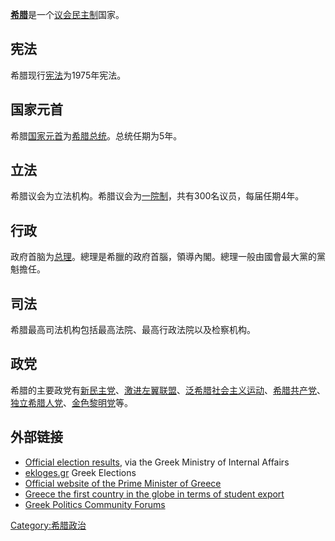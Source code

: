 {{multiple issues|
{{copyedit|time=2019-01-12T04:32:59+00:00}}
{{expand|time=2019-01-12T04:32:59+00:00}}
{{unreferenced|time=2019-01-12T04:32:59+00:00}}
}}
{{希臘政治}}
'''[[希腊|希腊]]'''是一个[[议会民主制|议会民主制]]国家。

== 宪法 ==
希腊现行[[宪法|宪法]]为1975年宪法。

== 国家元首 ==
希腊[[国家元首|国家元首]]为[[希腊总统|希腊总统]]。总统任期为5年。

== 立法 ==
希腊议会为立法机构。希腊议会为[[一院制|一院制]]，共有300名议员，每届任期4年。

== 行政 ==
政府首脑为[[希腊总理|总理]]。總理是希臘的政府首腦，領導內閣。總理一般由國會最大黨的黨魁擔任。

== 司法 ==
希腊最高司法机构包括最高法院、最高行政法院以及检察机构。

== 政党 ==
希腊的主要政党有[[新民主党_(希腊)|新民主党]]、[[激进左翼联盟|激进左翼联盟]]、[[泛希腊社会主义运动|泛希腊社会主义运动]]、[[希腊共产党|希腊共产党]]、[[独立希腊人党|独立希腊人党]]、[[金色黎明党|金色黎明党]]等。

== 外部链接 ==
* [https://web.archive.org/web/20090609065440/http://ekloges.ypes.gr/pages/index.html Official election results], via the Greek Ministry of Internal Affairs
* [https://web.archive.org/web/20031222005835/http://www.ekloges.gr/ ekloges.gr] Greek Elections
* [https://web.archive.org/web/20150908031830/http://www.primeminister.gr/ Official website of the Prime Minister of Greece]
* [https://web.archive.org/web/20070930013150/http://news.kathimerini.gr/4dcgi/_w_articles_ell_1_30/03/2006_179002 Greece the first country in the globe in terms of student export]
* [https://web.archive.org/web/20120904111456/http://politicsgr.com/ Greek Politics Community Forums]

{{欧洲题目|政治}}

[[Category:希腊政治|Category:希腊政治]]